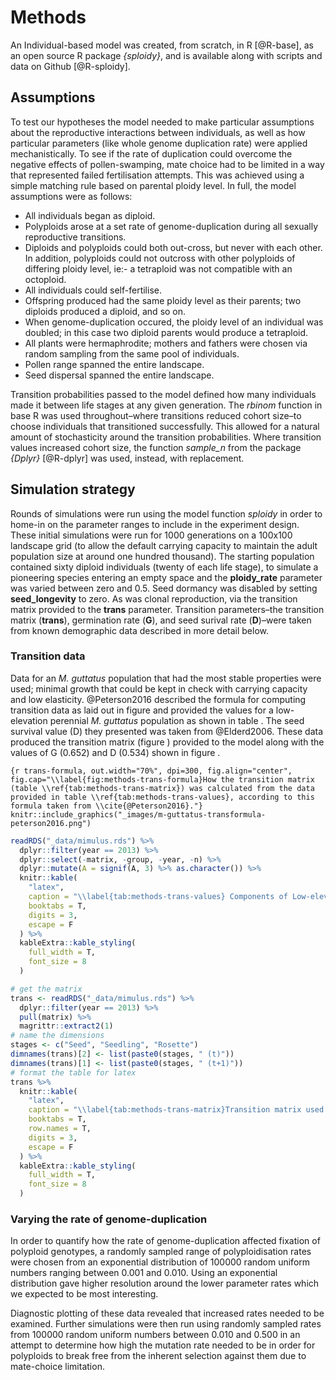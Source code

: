 # Methods {#methods}

An Individual-based model was created, from scratch, in R [@R-base], as an open source R package *{sploidy}*, and is available along with scripts and data on Github [@R-sploidy].

## Assumptions {#methods-model-assumptions}

To test our hypotheses the model needed to make particular assumptions about the reproductive interactions between individuals, as well as how particular parameters (like whole genome duplication rate) were applied mechanistically. To see if the rate of duplication could overcome the negative effects of pollen-swamping, mate choice had to be limited in a way that represented failed fertilisation attempts. This was achieved using a simple matching rule based on parental ploidy level. In full, the model assumptions were as follows:

- All individuals began as diploid.
- Polyploids arose at a set rate of genome-duplication during all sexually reproductive transitions.
- Diploids and polyploids could both out-cross, but never with each other. In addition, polyploids could not outcross with other polyploids of differing ploidy level, ie:- a tetraploid was not compatible with an octoploid. 
- All individuals could self-fertilise.
- Offspring produced had the same ploidy level as their parents; two diploids produced a diploid, and so on.
- When genome-duplication occured, the ploidy level of an individual was doubled; in this case two diploid parents would produce a tetraploid.
- All plants were hermaphrodite; mothers and fathers were chosen via random sampling from the same pool of individuals.
- Pollen range spanned the entire landscape.
- Seed dispersal spanned the entire landscape.

Transition probabilities passed to the model defined how many individuals made it between life stages at any given generation. The *rbinom* function in base R was used throughout--where transitions reduced cohort size--to choose individuals that transitioned successfully. This allowed for a natural amount of stochasticity around the transition probabilities. Where transition values increased cohort size, the function *sample_n* from the package *{Dplyr}* [@R-dplyr] was used, instead, with replacement. 

## Simulation strategy {#methods-model-sims}

Rounds of simulations were run using the model function *sploidy* in order to home-in on the parameter ranges to include in the experiment design. These initial simulations were run for 1000 generations on a 100x100 landscape grid (to allow the default carrying capacity to maintain the adult population size at around one hundred thousand). The starting population contained sixty diploid individuals (twenty of each life stage), to simulate a pioneering species entering an empty space and the **ploidy_rate** parameter was varied between zero and 0.5. Seed dormancy was disabled by setting **seed_longevity** to zero. As was clonal reproduction, via the transition matrix provided to the **trans** parameter. Transition parameters--the transition matrix (**trans**), germination rate (**G**), and seed surival rate (**D**)--were taken from known demographic data described in more detail below. 

### Transition data {#methods-model-sims-trans}

Data for an *M. guttatus* population that had the most stable properties were used; minimal growth that could be kept in check with carrying capacity and low elasticity. @Peterson2016 described the formula for computing transition data as laid out in figure \ref{fig:methods-trans-formula} and provided the values for a low-elevation perennial *M. guttatus* population as shown in table \ref{tab:methods-trans-values}. The seed survival value (D) they presented was taken from @Elderd2006. These data produced the transition matrix (figure \ref{tab:methods-trans-matrix}) provided to the model along with the values of G (0.652) and D (0.534) shown in figure \ref{tab:methods-trans-values}. 

```{r trans-formula, out.width="70%", dpi=300, fig.align="center", fig.cap="\\label{fig:methods-trans-formula}How the transition matrix (table \\ref{tab:methods-trans-matrix}) was calculated from the data provided in table \\ref{tab:methods-trans-values}, according to this formula taken from \\cite{@Peterson2016}."}
knitr::include_graphics("_images/m-guttatus-transformula-peterson2016.png")
```

```r
readRDS("_data/mimulus.rds") %>%
  dplyr::filter(year == 2013) %>% 
  dplyr::select(-matrix, -group, -year, -n) %>%
  dplyr::mutate(A = signif(A, 3) %>% as.character()) %>%
  knitr::kable(
    "latex",
    caption = "\\label{tab:methods-trans-values} Components of Low-elevation perennial *Mimulus guttatus* life-cycle transition. Seed survival (D) is a general value taken from \\cite{@Elder2006}. All other components taken from \\cite{@Peterson2016} who recorded values specific to that *M. guttatus* population in the year 2013 (N = 77). G = germination rate, O = ovule number per flower, F = flower production, S = winter survival, R = rosette production, A = proportional recruitment success of ovules relative to rosettes.",
    booktabs = T,
    digits = 3,
    escape = F
  ) %>% 
  kableExtra::kable_styling(
    full_width = T,
    font_size = 8
  )
```

```r
# get the matrix
trans <- readRDS("_data/mimulus.rds") %>%
  dplyr::filter(year == 2013) %>%
  pull(matrix) %>%
  magrittr::extract2(1)
# name the dimensions
stages <- c("Seed", "Seedling", "Rosette")
dimnames(trans)[2] <- list(paste0(stages, " (t)"))
dimnames(trans)[1] <- list(paste0(stages, " (t+1)"))
# format the table for latex
trans %>%
  knitr::kable(
    "latex",
    caption = "\\label{tab:methods-trans-matrix}Transition matrix used for the model, based on the formula shown in \\ref{fig:methods-trans-formula} and the data from figure \\ref{tab:methods-trans-values}.",
    booktabs = T,
    row.names = T,
    digits = 3,
    escape = F
  ) %>% 
  kableExtra::kable_styling(
    full_width = T,
    font_size = 8
  )
```

### Varying the rate of genome-duplication

In order to quantify how the rate of genome-duplication affected fixation of polyploid genotypes, a randomly sampled range of polyploidisation rates were chosen from an exponential distribution of 100000 random uniform numbers ranging between 0.001 and 0.010. Using an exponential distribution gave higher resolution around the lower parameter rates which we expected to be most interesting. 

Diagnostic plotting of these data revealed that increased rates needed to be examined. Further simulations were then run using randomly sampled rates from 100000 random uniform numbers between 0.010 and 0.500 in an attempt to determine how high the mutation rate needed to be in order for polyploids to break free from the inherent selection against them due to mate-choice limitation.
